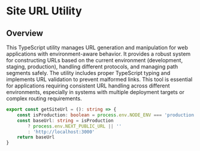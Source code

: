 # Site URL Utility

## Overview

This TypeScript utility manages URL generation and manipulation for web applications with environment-aware behavior. It provides a robust system for constructing URLs based on the current environment (development, staging, production), handling different protocols, and managing path segments safely. The utility includes proper TypeScript typing and implements URL validation to prevent malformed links. This tool is essential for applications requiring consistent URL handling across different environments, especially in systems with multiple deployment targets or complex routing requirements.

```typescript
export const getSiteUrl = (): string => {
	const isProduction: boolean = process.env.NODE_ENV === 'production'
	const baseUrl: string = isProduction
		? process.env.NEXT_PUBLIC_URL || ''
		: 'http://localhost:3000'
	return baseUrl
}
```
